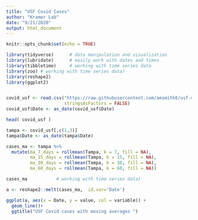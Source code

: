 ```yaml
---
title: "USF Covid Cases"
author: "Kramer Lab"
date: "9/21/2020"
output: html_document
---
```


```r
knitr::opts_chunk$set(echo = TRUE)
```

```r
library(tidyverse)      # data manipulation and visualization
library(lubridate)      # easily work with dates and times
library(tibbletime)     # working with time series data
library(zoo) # working with time series data)
library(reshape2)
library(ggplot2)


covid_usf <- read.csv("https://raw.githubusercontent.com/amsmith8/usf-covid-cases/master/usf_covid_cases.csv",
                      stringsAsFactors = FALSE)
covid_usf$Date <- as_date(covid_usf$Date)

head( covid_usf )

tampa <- covid_usf[,c(1,3)]
tampa$Date <- as_date(tampa$Date)
```


```r
cases_ma <- tampa %>%
  mutate(ma_7_days = rollmean(Tampa, k = 7, fill = NA),
         ma_15_days = rollmean(Tampa, k = 15, fill = NA),
         ma_30_days = rollmean(Tampa, k = 30, fill = NA),
         ma_60_days = rollmean(Tampa, k = 60, fill = NA))

cases_ma           # working with time series data)

```

```r
a <- reshape2::melt(cases_ma,  id.var='Date')

ggplot(a, aes(x = Date, y = value, col = variable)) +
  geom_line()+
  ggtitle("USF Covid cases with moving averages ")
```





